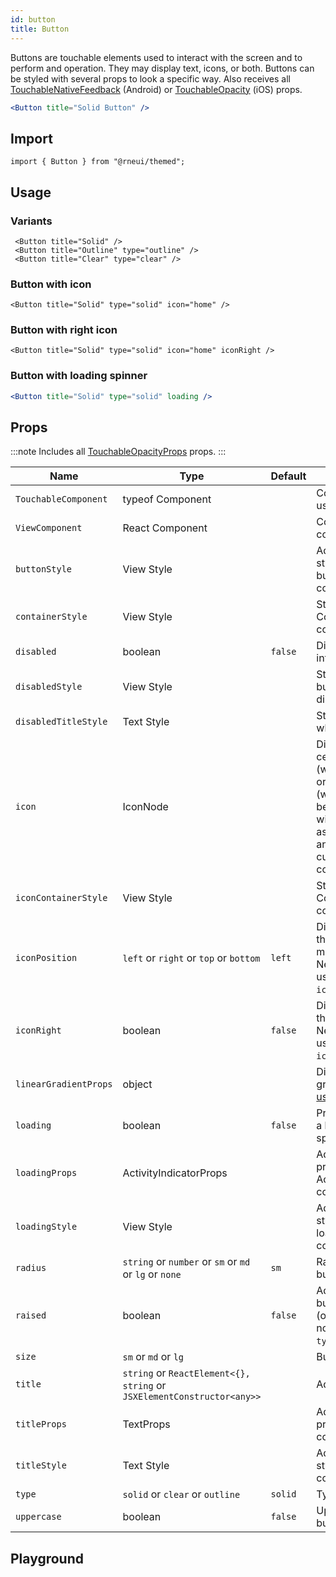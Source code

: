 ```yaml
---
id: button
title: Button
---
```



Buttons are touchable elements used to interact with the screen and to perform and operation.
They may display text, icons, or both. Buttons can be styled with several props to look a specific way.
Also receives all [TouchableNativeFeedback](http://reactnative.dev/docs/touchablenativefeedback.html#props) (Android) or [TouchableOpacity](http://reactnative.dev/docs/touchableopacity.html#props) (iOS) props.

```jsx
<Button title="Solid Button" />
```

## Import

```tsx
import { Button } from "@rneui/themed";
```

## Usage

### Variants

```tsx live
 <Button title="Solid" />
 <Button title="Outline" type="outline" />
 <Button title="Clear" type="clear" />
```

### Button with icon

```tsx live
<Button title="Solid" type="solid" icon="home" />
```

### Button with right icon

```tsx live
<Button title="Solid" type="solid" icon="home" iconRight />
```

### Button with loading spinner

```jsx live
<Button title="Solid" type="solid" loading />
```

<Usage />

## Props

:::note
Includes all [TouchableOpacityProps](https://reactnative.dev/docs/touchableopacity#props) props.
:::

<div class='table-responsive'>

| Name                  | Type                                                                   | Default | Description                                                                                                                                              |
| --------------------- | ---------------------------------------------------------------------- | ------- | -------------------------------------------------------------------------------------------------------------------------------------------------------- |
| `TouchableComponent`  | typeof Component                                                       |         | Component for user interaction.                                                                                                                          |
| `ViewComponent`       | React Component                                                        |         | Component for container.                                                                                                                                 |
| `buttonStyle`         | View Style                                                             |         | Add additional styling for button component.                                                                                                             |
| `containerStyle`      | View Style                                                             |         | Styling for Component container.                                                                                                                         |
| `disabled`            | boolean                                                                | `false` | Disables user interaction.                                                                                                                               |
| `disabledStyle`       | View Style                                                             |         | Style of the button when disabled.                                                                                                                       |
| `disabledTitleStyle`  | Text Style                                                             |         | Style of the title when disabled.                                                                                                                        |
| `icon`                | IconNode                                                               |         | Displays a centered icon (when no title) or to the left (with text). (can be used along with iconRight as well). Can be an object or a custom component. |
| `iconContainerStyle`  | View Style                                                             |         | Styling for Icon Component container.                                                                                                                    |
| `iconPosition`        | `left` or `right` or `top` or `bottom`                                 | `left`  | Displays Icon to the position mentioned. Needs to be used along with `icon` prop.                                                                        |
| `iconRight`           | boolean                                                                | `false` | Displays Icon to the right of title. Needs to be used along with `icon` prop.                                                                            |
| `linearGradientProps` | object                                                                 |         | Displays a linear gradient. See [usage](#lineargradient-usage).                                                                                          |
| `loading`             | boolean                                                                | `false` | Prop to display a loading spinner.                                                                                                                       |
| `loadingProps`        | ActivityIndicatorProps                                                 |         | Add additional props for ActivityIndicator component.                                                                                                    |
| `loadingStyle`        | View Style                                                             |         | Add additional styling for loading component.                                                                                                            |
| `radius`              | `string` or `number` or `sm` or `md` or `lg` or `none`                 | `sm`    | Radius of button                                                                                                                                         |
| `raised`              | boolean                                                                | `false` | Add raised button styling (optional). Has no effect if `type="clear"`.                                                                                   |
| `size`                | `sm` or `md` or `lg`                                                   |         | Button size                                                                                                                                              |
| `title`               | `string` or `ReactElement<{}, string` or `JSXElementConstructor<any>>` |         | Add button title.                                                                                                                                        |
| `titleProps`          | TextProps                                                              |         | Add additional props for Text component.                                                                                                                 |
| `titleStyle`          | Text Style                                                             |         | Add additional styling for title component.                                                                                                              |
| `type`                | `solid` or `clear` or `outline`                                        | `solid` | Type of button.                                                                                                                                          |
| `uppercase`           | boolean                                                                | `false` | Uppercase button title                                                                                                                                   |

</div>

## Playground

<Play />
